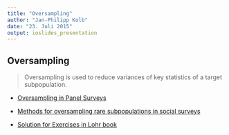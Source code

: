 ```yaml
---
title: "Oversampling"
author: "Jan-Philipp Kolb"
date: "23. Juli 2015"
output: ioslides_presentation
---
```


## Oversampling

> Oversampling is used to reduce variances of key statistics of a target subpopulation.

- [Oversampling in Panel Surveys](http://www2.census.gov/prod2/sipp/wp/SIPP_WP_196.pdf)

- [Methods for oversampling rare
subpopulations in social surveys](http://citeseerx.ist.psu.edu/viewdoc/download?doi=10.1.1.233.5247&rep=rep1&type=pdf)

- [Solution for Exercises in Lohr book](https://www.chegg.com/homework-help/sampling-design-and-analysis-2nd-edition-chapter-8-solutions-9780495105275)
